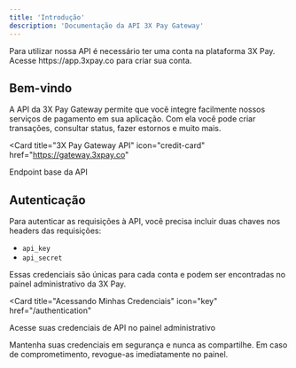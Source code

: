 ```yaml
---
title: 'Introdução'
description: 'Documentação da API 3X Pay Gateway'
---
```


<Note>
  Para utilizar nossa API é necessário ter uma conta na plataforma 3X Pay. 
  Acesse https://app.3xpay.co para criar sua conta.
</Note>

## Bem-vindo

A API da 3X Pay Gateway permite que você integre facilmente nossos serviços de pagamento em sua aplicação. Com ela você pode criar transações, consultar status, fazer estornos e muito mais.

<Card
  title="3X Pay Gateway API"
  icon="credit-card"
  href="https://gateway.3xpay.co"
>
  Endpoint base da API
</Card>

## Autenticação

Para autenticar as requisições à API, você precisa incluir duas chaves nos headers das requisições:

- `api_key`
- `api_secret`

Essas credenciais são únicas para cada conta e podem ser encontradas no painel administrativo da 3X Pay.

<Card
  title="Acessando Minhas Credenciais"
  icon="key"
  href="/authentication"
>
  Acesse suas credenciais de API no painel administrativo
</Card>

<Warning>
  Mantenha suas credenciais em segurança e nunca as compartilhe. Em caso de comprometimento, revogue-as imediatamente no painel.
</Warning>
